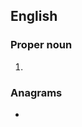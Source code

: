 {{also|ushã}}
==English==

===Proper noun===
{{en-proper noun}}

# {{lb|en|US}} {{initialism of|[[United States]] [[housing|Housing]] [[authority|Authority]]|lang=en}}

===Anagrams===
* {{anagrams|en|a=ahsu|HuSA|Huas|Sahu|ahus}}